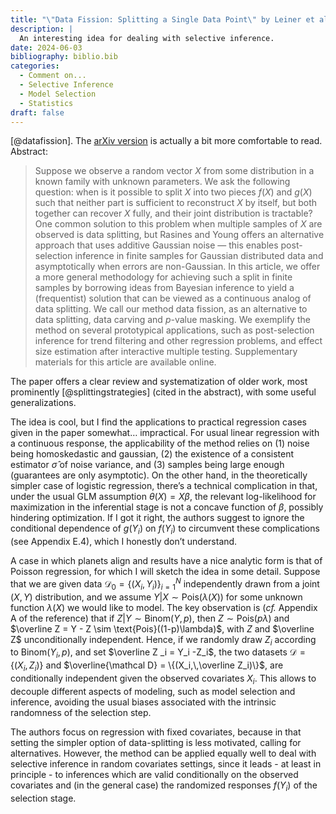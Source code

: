 ```yaml
---
title: "\"Data Fission: Splitting a Single Data Point\" by Leiner et al."
description: |
  An interesting idea for dealing with selective inference.
date: 2024-06-03
bibliography: biblio.bib
categories: 
  - Comment on...
  - Selective Inference
  - Model Selection
  - Statistics
draft: false
---
```


[@datafission]. The [arXiv version](https://arxiv.org/pdf/2112.11079) is actually a bit more comfortable to read. Abstract:

> Suppose we observe a random vector $X$ from some distribution in a known family with unknown parameters. We ask the following question: when is it possible to split $X$ into two pieces $f(X)$ and $g(X)$ such that neither part is sufficient to reconstruct $X$ by itself, but both together can recover $X$ fully, and their joint distribution is tractable? One common solution to this problem when multiple samples of $X$ are observed is data splitting, but Rasines and Young offers an alternative approach that uses additive Gaussian noise — this enables post-selection inference in finite samples for Gaussian distributed data and asymptotically when errors are non-Gaussian. In this article, we offer a more general methodology for achieving such a split in finite samples by borrowing ideas from Bayesian inference to yield a (frequentist) solution that can be viewed as a continuous analog of data splitting. We call our method data fission, as an alternative to data splitting, data carving and $p$-value masking. We exemplify the method on several prototypical applications, such as post-selection inference for trend filtering and other regression problems, and effect size estimation after interactive multiple testing. Supplementary materials for this article are available online.

The paper offers a clear review and systematization of older work, most prominently [@splittingstrategies] (cited in the abstract), with some useful generalizations.

The idea is cool, but I find the applications to practical regression cases given in the paper somewhat... impractical. For usual linear regression with a continuous response, the applicability of the method relies on (1) noise being homoskedastic and gaussian, (2) the existence of a consistent estimator $\hat \sigma$ of noise variance, and (3) samples being large enough (guarantees are only asymptotic). On the other hand, in the theoretically simpler case of logistic regression, there's a technical complication in that, under the usual GLM assumption $\theta(X) = X\beta$, the relevant log-likelihood for maximization in the inferential stage is not a concave function of $\beta$, possibly hindering optimization. If I got it right, the authors suggest to ignore the conditional dependence of $g(Y_i)$ on $f(Y_i)$ to circumvent these complications (see Appendix E.4), which I honestly don't understand.

A case in which planets align and results have a nice analytic form is that of Poisson regression, for which I will sketch the idea in some detail. Suppose that we are given data $\mathcal D _0 = \{(X_i,Y_i)\}_{i=1}^N$ independently drawn from a joint $(X,Y)$ distribution, and we assume $Y \vert X \sim \text{Pois}(\lambda (X))$ for some unknown function $\lambda (X)$ we would like to model. The key observation is (*cf.* Appendix A of the reference) that if $Z \vert Y \sim \text{Binom}(Y,\,p)$, then $Z \sim \text {Pois}(p\lambda)$ and $\overline Z = Y - Z \sim \text{Pois}((1-p)\lambda)$, with $Z$ and $\overline Z$ unconditionally independent. Hence, if we randomly draw $Z _i$ according to $\text{Binom}(Y_i,\,p)$, and set $\overline Z _i = Y_i -Z_i$, the two datasets $\mathcal D = \{(X_i,\,Z_i)\}$ and $\overline{\mathcal D} = \{(X_i,\,\overline Z_i)\}$, are conditionally independent given the observed covariates $X_i$. This allows to decouple different aspects of modeling, such as model selection and inference, avoiding the usual biases associated with the intrinsic randomness of the selection step.

The authors focus on regression with fixed covariates, because in that setting the simpler option of data-splitting is less motivated, calling for alternatives. However, the method can be applied equally well to deal with selective inference in random covariates settings, since it leads - at least in principle - to inferences which are valid conditionally on the observed covariates and (in the general case) the randomized responses $f(Y_i)$ of the selection stage.
